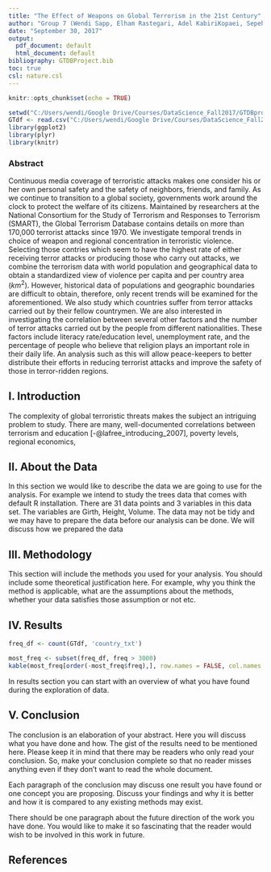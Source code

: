 ```yaml
---
title: "The Effect of Weapons on Global Terrorism in the 21st Century"
author: "Group 7 (Wendi Sapp, Elham Rastegari, Adel KabiriKopaei, Sepehr Pashoutani)"
date: "September 30, 2017"
output:
  pdf_document: default
  html_document: default
bibliography: GTDBProject.bib
toc: true
csl: nature.csl
---
```


```r
knitr::opts_chunk$set(echo = TRUE)

setwd("C:/Users/wendi/Google Drive/Courses/DataScience_Fall2017/GTDBproject/GTDBproject")
GTdf <- read.csv("C:/Users/wendi/Google Drive/Courses/DataScience_Fall2017/GTDBproject/globalterrorismdb_0617dist_2000.csv")
library(ggplot2)
library(plyr)
library(knitr)

```
### Abstract

Continuous media coverage of terroristic attacks makes one consider his or her own personal safety and the safety of neighbors, friends, and family. As we continue to transition to a global society, governments work around the clock to protect the welfare of its citizens. Maintained by researchers at the National Consortium for the Study of Terrorism and Responses to Terrorism (SMART), the Global Terrorism Database contains details on more than 170,000 terrorist attacks since 1970. We investigate temporal trends in choice of weapon and regional concentration in terroristic violence. Selecting those contries which seem to have the highest rate of either receiving terror attacks or producing those who carry out attacks, we combine the terrorism data with world population and geographical data to obtain a standardized view of violence per capita and per country area $(km^2)$. However, historical data of populations and geographic boundaries are difficult to obtain, therefore, only recent trends will be examined for the aforementioned. We also study which countries suffer from terror attacks carried out by their fellow countrymen. We are also interested in investigating the correlation between several other factors and the number of terror attacks carried out by the people from different nationalities. These factors include literacy rate/education level, unemployment rate, and the percentage of people who believe that religion plays an important role in their daily life. An analysis such as this will allow peace-keepers to better distribute their efforts in reducing terrorist attacks and improve the safety of those in terror-ridden regions.

## I. Introduction

The complexity of global terroristic threats makes the subject an intriguing problem to study. There are many, well-documented correlations between terrorism and education [-@lafree_introducing_2007], poverty levels, regional economics,


## II. About the Data

In this section we would like to describe the data we are going to use for the analysis. For example we intend to study the trees data that comes with default R installation. There are 31 data points and 3 variables in this data set. The variables are Girth, Height, Volume. The data may not be tidy and we may have to prepare the data before our analysis can be done. We will discuss how we prepared the data


## III. Methodology

This section will include the methods you used for your analysis. You should include some
theoretical justification here. For example, why you think the method is applicable, what are the assumptions about the methods, whether your data satisfies those assumption or not etc.

## IV. Results

```r
freq_df <- count(GTdf, 'country_txt')

most_freq <- subset(freq_df, freq > 3000)
kable(most_freq[order(-most_freq$freq),], row.names = FALSE, col.names = c("Country", "# of Terror Attacks"))

```


In results section you can start with an overview of what you have found during the exploration of data.

## V. Conclusion

The conclusion is an elaboration of your abstract. Here you will discuss what you have done and how. The gist of the results need to be mentioned here. Please keep it in mind that there may be readers who only read your conclusion. So, make your conclusion complete so that no reader misses anything even if they don't want to read the whole document.

Each paragraph of the conclusion may discuss one result you have found or one concept you are proposing. Discuss your findings and why it is better and how it is compared to any existing methods may exist.

There should be one paragraph about the future direction of the work you have done.  You would like to make it so fascinating that the reader would wish to be involved in this work in future.

## References












